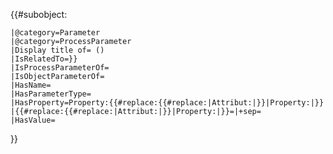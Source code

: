 <includeonly>{{#subobject:
 |@category=Parameter
 |@category=ProcessParameter
 |Display title of={{{name}}} ({{{type}}})
 |IsRelatedTo={{{related_to|{{FULLPAGENAME}}}}}<!-- should get replaced with IsProcessParameterOf={{{process|}}} -->
 |IsProcessParameterOf={{{process|}}}
 |IsObjectParameterOf={{{object|}}}
 |HasName={{{name}}}
 |HasParameterType={{{type}}}
 |HasProperty=Property:{{#replace:{{#replace:{{{property}}}|Attribut:|}}|Property:|}}
 |{{#replace:{{#replace:{{{property}}}|Attribut:|}}|Property:|}}={{{value|}}}|+sep={{{sep|;}}}
 |HasValue={{{value|}}}
}}</includeonly>